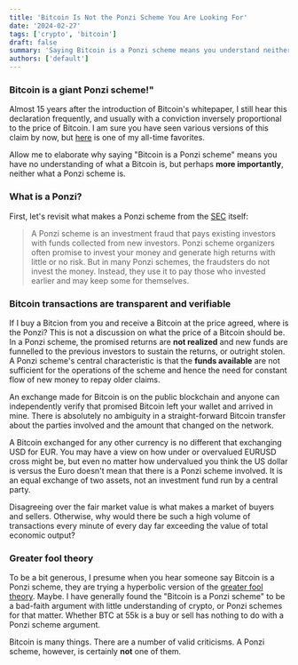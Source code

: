 ```yaml
---
title: 'Bitcoin Is Not the Ponzi Scheme You Are Looking For'
date: '2024-02-27'
tags: ['crypto', 'bitcoin']
draft: false
summary: 'Saying Bitcoin is a Ponzi scheme means you understand neither bitcoin nor a Ponzi scheme.'
authors: ['default']
---
```


### Bitcoin is a giant Ponzi scheme!"

Almost 15 years after the introduction of Bitcoin's whitepaper, I still hear this declaration frequently, and
usually with a conviction inversely proportional to the price of Bitcoin. I am sure you have seen various
versions of this claim by now, but [here](https://www.ft.com/content/83a14261-598d-4601-87fc-5dde528b33d0) is one
of my all-time favorites.

Allow me to elaborate why saying "Bitcoin is a Ponzi scheme" means you have no understanding of what a Bitcoin is, but
perhaps **more importantly**, neither what a Ponzi scheme is.

### What is a Ponzi?

First, let's revisit what makes a Ponzi scheme from the
[SEC](https://www.investor.gov/protect-your-investments/fraud/types-fraud/ponzi-scheme) itself:

>A Ponzi scheme is an investment fraud that pays existing investors with funds collected from new investors. Ponzi
scheme organizers often promise to invest your money and generate high returns with little or no risk. But in many
Ponzi schemes, the fraudsters do not invest the money. Instead, they use it to pay those who invested earlier and
may keep some for themselves.

### Bitcoin transactions are transparent and verifiable

If I buy a Bitcion from you and receive a Bitcoin at the price agreed, where is the Ponzi? This is not a discussion
on what the price of a Bitcoin should be. In a Ponzi scheme, the promised returns are **not realized** and new funds
are funnelled to the previous investors to sustain the returns, or outright stolen. A Ponzi scheme's central
characteristic is that the
**funds available** are not sufficient for the operations of the
scheme and hence the need for constant flow of new money to repay older claims.

An exchange made for Bitcoin is on the public blockchain and anyone can independently verify that promised Bitcoin
left your wallet and arrived in mine. There is absolutely no ambiguity in a straight-forward Bitcoin transfer about
the parties involved and the amount that changed on the network.

A Bitcoin exchanged for any other currency is no different that exchanging USD for EUR. You may have a view on how
under or overvalued EURUSD cross might be, but even no matter how undervalued you think the US dollar is versus the
Euro
doesn't
mean that there is a Ponzi scheme involved. It is an equal exchange of two assets, not an investment fund run by a
central party.

Disagreeing over the fair market value is what makes a market of buyers and sellers. Otherwise, why would there be
such a high volume of transactions every minute of every day far exceeding the value of total economic output?

### Greater fool theory

To be a bit generous, I presume when you hear someone say Bitcoin is a Ponzi scheme, they are trying a hyperbolic
version of the [greater fool theory](https://en.wikipedia.org/wiki/Greater_fool_theory). Maybe. I have generally found
the "Bitcoin is a Ponzi scheme" to be a bad-faith argument with little understanding of crypto,  or Ponzi schemes for
that matter. Whether BTC at 55k is a buy or sell has nothing to do with a Ponzi scheme argument.

Bitcoin is many things. There are a number of valid criticisms. A Ponzi scheme, however, is certainly **not** one of
them.